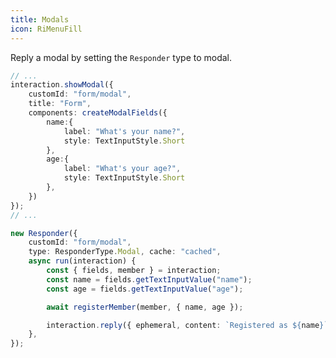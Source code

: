 ```yaml
---
title: Modals
icon: RiMenuFill
---
```


Reply a modal by setting the `Responder` type to modal.

```ts title="command.ts"
// ...
interaction.showModal({
    customId: "form/modal",
    title: "Form",
    components: createModalFields({
        name:{
            label: "What's your name?",
            style: TextInputStyle.Short
        },
        age:{
            label: "What's your age?",
            style: TextInputStyle.Short
        },
    })
});
// ...
```

```ts title="responder.ts"
new Responder({
    customId: "form/modal",
    type: ResponderType.Modal, cache: "cached",
    async run(interaction) {
        const { fields, member } = interaction;
        const name = fields.getTextInputValue("name");
        const age = fields.getTextInputValue("age");

        await registerMember(member, { name, age });

        interaction.reply({ ephemeral, content: `Registered as ${name}` });
    },
});
```
